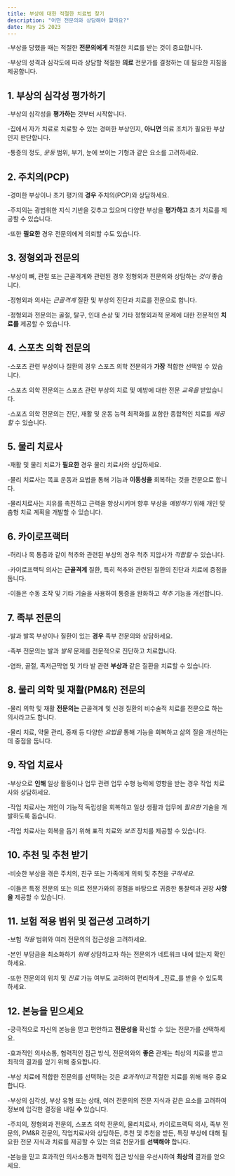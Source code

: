 ```yaml
---
title: 부상에 대한 적절한 치료법 찾기
description: "어떤 전문의와 상담해야 할까요?"
date: May 25 2023
---
```


-부상을 당했을 때는 적절한 **전문의에게** 적절한 치료를 받는 것이 중요합니다. 



-부상의 성격과 심각도에 따라 상담할 적절한 **의료** 전문가를 결정하는 데 필요한 지침을 제공합니다.

## 1. 부상의 심각성 평가하기
-부상의 심각성을 **평가하는** 것부터 시작합니다. 



-집에서 자가 치료로 치료할 수 있는 경미한 부상인지, **아니면** 의료 조치가 필요한 부상인지 판단합니다. 



-통증의 정도, _운동_ 범위, 부기, 눈에 보이는 기형과 같은 요소를 고려하세요.

## 2. 주치의(PCP)
-경미한 부상이나 초기 평가의 **경우** 주치의(PCP)와 상담하세요. 



-주치의는 광범위한 지식 기반을 갖추고 있으며 다양한 부상을 **평가하고** 초기 치료를 제공할 수 있습니다. 



-또한 **필요한** 경우 전문의에게 의뢰할 수도 있습니다.

## 3. 정형외과 전문의
-부상이 뼈, 관절 또는 근골격계와 관련된 경우 정형외과 전문의와 상담하는 _것이_ 좋습니다. 



-정형외과 의사는 _근골격계_ 질환 및 부상의 진단과 치료를 전문으로 합니다. 



-정형외과 전문의는 골절, 탈구, 인대 손상 및 기타 정형외과적 문제에 대한 전문적인 **치료를** 제공할 수 있습니다.

## 4. 스포츠 의학 전문의
-스포츠 관련 부상이나 질환의 경우 스포츠 의학 전문의가 **가장** 적합한 선택일 수 있습니다. 



-스포츠 의학 전문의는 스포츠 관련 부상의 치료 및 예방에 대한 전문 _교육을_ 받았습니다. 



-스포츠 의학 전문의는 진단, 재활 및 운동 능력 최적화를 포함한 종합적인 치료를 _제공할_ 수 있습니다.

## 5. 물리 치료사
-재활 및 물리 치료가 **필요한** 경우 물리 치료사와 상담하세요. 



-물리 치료사는 목표 운동과 요법을 통해 기능과 **이동성을** 회복하는 것을 전문으로 합니다. 



-물리치료사는 치유를 촉진하고 근력을 향상시키며 향후 부상을 _예방하기_ 위해 개인 맞춤형 치료 계획을 개발할 수 있습니다.

## 6. 카이로프랙터
-허리나 목 통증과 같이 척추와 관련된 부상의 경우 척추 지압사가 _적합할_ 수 있습니다. 



-카이로프랙틱 의사는 **근골격계** 질환, 특히 척추와 관련된 질환의 진단과 치료에 중점을 둡니다. 



-이들은 수동 조작 및 기타 기술을 사용하여 통증을 완화하고 _척추_ 기능을 개선합니다.

## 7. 족부 전문의
-발과 발목 부상이나 질환이 있는 **경우** 족부 전문의와 상담하세요. 



-족부 전문의는 발과 _발목_ 문제를 전문적으로 진단하고 치료합니다. 



-염좌, 골절, 족저근막염 및 기타 발 관련 **부상과** 같은 질환을 치료할 수 있습니다.

## 8. 물리 의학 및 재활(PM&R) 전문의
-물리 의학 및 재활 **전문의는** 근골격계 및 신경 질환의 비수술적 치료를 전문으로 하는 의사라고도 합니다. 



-물리 치료, 약물 관리, 중재 등 다양한 _요법을_ 통해 기능을 회복하고 삶의 질을 개선하는 데 중점을 둡니다.

## 9. 작업 치료사
-부상으로 **인해** 일상 활동이나 업무 관련 업무 수행 능력에 영향을 받는 경우 작업 치료사와 상담하세요. 



-작업 치료사는 개인이 기능적 독립성을 회복하고 일상 생활과 업무에 _필요한_ 기술을 개발하도록 돕습니다. 



-작업 치료사는 회복을 돕기 위해 표적 치료와 _보조_ 장치를 제공할 수 있습니다.

## 10. 추천 및 추천 받기
-비슷한 부상을 겪은 주치의, 친구 또는 가족에게 의뢰 및 추천을 _구하세요._ 


-이들은 특정 전문의 또는 의료 전문가와의 경험을 바탕으로 귀중한 통찰력과 권장 **사항을** 제공할 수 있습니다.

## 11. 보험 적용 범위 및 접근성 고려하기
-보험 _적용_ 범위와 여러 전문의의 접근성을 고려하세요. 



-본인 부담금을 최소화하기 _위해_ 상담하고자 하는 전문의가 네트워크 내에 있는지 확인하세요. 



-또한 전문의의 위치 및 _진료_ 가능 여부도 고려하여 편리하게 _진료_를 받을 수 있도록 하세요.

## 12. 본능을 믿으세요
-궁극적으로 자신의 본능을 믿고 편안하고 **전문성을** 확신할 수 있는 전문가를 선택하세요. 



-효과적인 의사소통, 협력적인 접근 방식, 전문의와의 **좋은** 관계는 최상의 치료를 받고 최적의 결과를 얻기 위해 중요합니다.

-부상 치료에 적합한 전문의를 선택하는 것은 _효과적이고_ 적절한 치료를 위해 매우 중요합니다. 



-부상의 심각성, 부상 유형 또는 상태, 여러 전문의의 전문 지식과 같은 요소를 고려하여 정보에 입각한 결정을 내릴 **수** 있습니다. 



-주치의, 정형외과 전문의, 스포츠 의학 전문의, 물리치료사, 카이로프랙틱 의사, 족부 전문의, PM&R 전문의, 작업치료사와 상담하든, 추천 및 추천을 받든, 특정 부상에 대해 필요한 전문 지식과 치료를 제공할 수 있는 의료 전문가를 **선택해야** 합니다. 



-본능을 믿고 효과적인 의사소통과 협력적 접근 방식을 우선시하여 **최상의** 결과를 얻으세요.